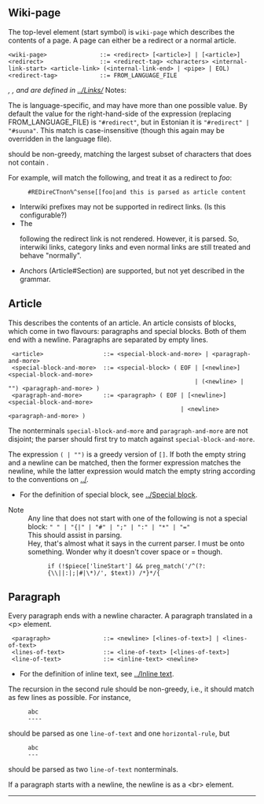 {{Grammar nav}}

== Wiki-page ==
The top-level element (start symbol) is <tt>wiki-page</tt> which describes the contents of a page. A page can either be a redirect or a normal article.

<source lang=bnf>
<wiki-page>               ::= <redirect> [<article>] | [<article>]
<redirect>                ::= <redirect-tag> <characters> <internal-link-start> <article-link> (<internal-link-end> | <pipe> | EOL)
<redirect-tag>            ::= FROM_LANGUAGE_FILE
</source>

''<internal-link-start>, <article-link>, <internal-link-end> and <pipe> are defined in [[../Links/]]''
Notes:

The <redirect-tag> is language-specific, and may have more than one possible value.  By default the value for the right-hand-side of the expression (replacing FROM_LANGUAGE_FILE) is <code>"#redirect"</code>, but in Estonian it is <code>"#redirect" | "#suuna"</code>.  This match is case-insensitive (though this again may be overridden in the language file).

<characters> should be non-greedy, matching the largest subset of characters that does not contain <internal-link-start>.

For example, <tt><redirect></tt> will match the following, and treat it as a redirect to ''foo'':
:<tt><nowiki>#REDireCTnon%^sense[[foo|and this is parsed as article content</nowiki></tt>

* Interwiki prefixes may not be supported in redirect links. (Is this configurable?)
* The <article> following the redirect link is not rendered. However, it is parsed. So, interwiki links, category links and even normal links are still treated and behave "normally".
* Anchors (Article#Section) are supported, but not yet described in the grammar.

== Article ==

This describes the contents of an article. An article consists of blocks, which come in two flavours: paragraphs and special blocks. Both of them end with a newline. Paragraphs are separated by empty lines.

<source lang=bnf>
 <article>                 ::= <special-block-and-more> | <paragraph-and-more> 
 <special-block-and-more>  ::= <special-block> ( EOF | [<newline>] <special-block-and-more> 
                                                     | (<newline> | "") <paragraph-and-more> )
 <paragraph-and-more>      ::= <paragraph> ( EOF | [<newline>] <special-block-and-more> 
                                                 | <newline> <paragraph-and-more> )
</source>

The nonterminals <tt>special-block-and-more</tt> and <tt>paragraph-and-more</tt> are not disjoint; the parser should first try to match against <tt>special-block-and-more</tt>.



The expression <tt>(<newline> | "")</tt> is a greedy version of <tt>[<newline>]</tt>. If both the empty string and a newline can be matched, then the former expression matches the newline, while the latter expression would match the empty string according to the conventions on [[../]].

*For the definition of special block, see [[../Special block]].

;Note
:Any line that does not start with one of the following is not a special block: <code> " " | "{|" | "#" | ";" | ":" | "*" | "="</code>
:This should assist in parsing.
:Hey, that's almost what it says in the current parser. I must be onto something. Wonder why it doesn't cover space or = though.
::<code>if (!$piece['lineStart'] && preg_match('/^(?:{\\||:|;|#|\*)/', $text)) /*}*/{</code>

== Paragraph ==

Every paragraph ends with a newline character. A paragraph translated in a &lt;p&gt; element. 
<source lang=bnf>
 <paragraph>               ::= <newline> [<lines-of-text>] | <lines-of-text>
 <lines-of-text>           ::= <line-of-text> [<lines-of-text>]
 <line-of-text>            ::= <inline-text> <newline>
</source>

*For the definition of inline text, see [[../Inline text]].

The recursion in the second rule should be non-greedy, i.e., it should match as few lines as possible. For instance,
:<tt>abc</tt>
:<tt>----</tt>
should be parsed as one <tt>line-of-text</tt> and one <tt>horizontal-rule</tt>, but
:<tt>abc</tt>
:<tt>---</tt>
should be parsed as two <tt>line-of-text</tt> nonterminals.

If a paragraph starts with a newline, the newline is as a &lt;br&gt; element.
----

